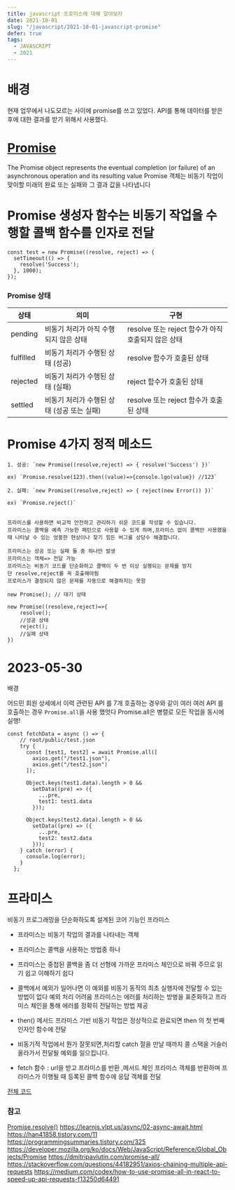 ```yaml
---
title: javascript 프로미스에 대해 알아보자
date: 2021-10-01
slug: "/javascript/2021-10-01-javascript-promise"
defer: true
tags:
  - JAVASCRIPT
  - 2021
--- 
```


# 배경
현재 업무에서 나도모르는 사이에 promise를 쓰고 있었다.
API를 통해 데이터를 받은 후에 대한 결과를 받기 위해서 사용했다.

# [Promise](https://developer.mozilla.org/ko/docs/Web/JavaScript/Reference/Global_Objects/Promise)
 The Promise object represents the eventual completion (or failure) of an asynchronous operation and its resulting value
 Promise 객체는 비동기 작업이 맞이할 미래의 완료 또는 실패와 그 결과 값을 나타냅니다

# Promise 생성자 함수는 비동기 작업을 수행할 콜백 함수를 인자로 전달

```
const test = new Promise((resolve, reject) => {
  setTimeout(() => {
    resolve('Success');
  }, 1000);
});
```
### Promise 상태 

|상태|의미|구현|
|---|---|---|
|pending|비동기 처리가 아직 수행되지 않은 상태|resolve 또는 reject 함수가 아직 호출되지 않은 상태|
|fulfilled|비동기 처리가 수행된 상태 (성공)|resolve 함수가 호출된 상태|
|rejected|비동기 처리가 수행된 상태 (실패)|reject 함수가 호출된 상태|
|settled|비동기 처리가 수행된 상태 (성공 또는 실패)|resolve 또는 reject 함수가 호출된 상태|


# Promise 4가지 정적 메소드

```
1. 성공: `new Promise((resolve,reject) => { resolve('Success') })`

ex) `Promise.resolve(123).then((value)=>{console.lgo(value}) //123`

2. 실패: `new Promise((resolve,reject) => { reject(new Error()) })`

ex) `Promise.reject()`


프라미스를 사용하면 비교적 안전하고 관리하기 쉬운 코드를 작성할 수 있습니다.
프라미스는 콜백을 예측 가능한 패턴으로 사용할 수 있게 하며,프라미스 없이 콜백만 사용했을 때 나타날 수 있는 엉뚱한 현상이나 찾기 힘든 버그를 상당수 해결합니다.

프라미스는 성공 또는 실패 둘 중 하나만 발생
프라미스는 객체=> 전달 가능
프라미스는 비동기 코드를 단순화하고 콜백이 두 번 이상 실행되는 문제를 방지
단 resolve,reject를 꼭 호출해야됨
프로미스가 결정되지 않은 문제를 자동으로 해결하지는 못함

new Promise(); // 대기 상태

new Promise((resoleve,reject)=>{
	resolve(); 
	//성공 상태
	reject(); 
	//실패 상태
})

```


# 2023-05-30
배경

어드민 회원 상세에서 이력 관련된 API 를 7개 호출하는 경우와 같이
여러 여러 API 를 호출하는 경우 `Promise.all`을 사용 했엇다
Promise.all은 병렬로 모든 작업을 동시에 실행!

```
const fetchData = async () => {
    // root/public/test.json
    try {
      const [test1, test2] = await Promise.all([
        axios.get("/test1.json"),
        axios.get("/test2.json")
      ]);

      Object.keys(test1.data).length > 0 &&
        setData((pre) => ({
          ...pre,
          test1: test1.data
        }));

      Object.keys(test2.data).length > 0 &&
        setData((pre) => ({
          ...pre,
          test2: test2.data
        }));
    } catch (error) {
      console.log(error);
    }
  };
```

# 프라미스

비동기 프로그래밍을 단순화하도록 설계된 코어 기능인 프라미스

* 프라미스는 비동기 작업의 결과를 나타내는 객체
* 프라미스는 콜백을 사용하는 방법중 하나
* 프라미스는 중첩된 콜백을 좀 더 선형에 가까운 프라미스 체인으로 바꿔 주므로 읽기 쉽고 이해하기 쉽다
* 콜백에서 예외가 일어나면 이 예외를 비동기 동작의 최초 실행자에 전달할 수 있는 방법이 없다
예외 처리 어려움
프라미스는 에러를 처리하는 방벙을 표준화하고 프라미스 체인을 통해 에러를 정확히 전달하는 방법 제공
* then() 메서드
프라미스 기반 비동기 작업은 정상적으로 완료되면 then 의 첫 번째 인자인 함수에 전달

* 비동기적 작업에서 뭔가 잘못되면,처리할 catch 절을 만날 때까지 콜 스택을 거슬러 올라가서 전달될 예외를 일으킵니다.

* fetch 함수 : url을 받고 프라미스를 반환 ,메서드 체인
프라미스 객체를 반환하며 프라미스가 이행될 때 등록된 콜백 함수에 응답 객체를 전달



[전체 코드](https://codesandbox.io/s/datagetex-v621x2)

### 참고
[Promise.resolve()](https://developer.mozilla.org/ko/docs/Web/JavaScript/Reference/Global_Objects/Promise/resolve)
https://learnjs.vlpt.us/async/02-async-await.html
https://han41858.tistory.com/11
https://programmingsummaries.tistory.com/325
https://developer.mozilla.org/ko/docs/Web/JavaScript/Reference/Global_Objects/Promise
https://dmitripavlutin.com/promise-all/
https://stackoverflow.com/questions/44182951/axios-chaining-multiple-api-requests
https://medium.com/codex/how-to-use-promise-all-in-react-to-speed-up-api-requests-f13250d64491
